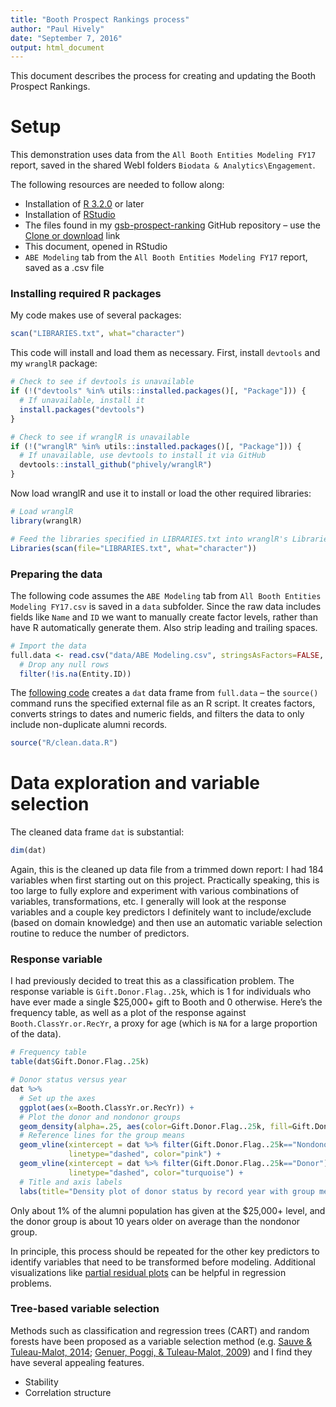 ```yaml
---
title: "Booth Prospect Rankings process"
author: "Paul Hively"
date: "September 7, 2016"
output: html_document
---
```


This document describes the process for creating and updating the Booth Prospect Rankings.

# Setup

This demonstration uses data from the `All Booth Entities Modeling FY17` report, saved in the shared WebI folders `Biodata & Analytics\Engagement`.

The following resources are needed to follow along:

  * Installation of [R 3.2.0](https://cran.r-project.org/) or later
  * Installation of [RStudio](https://www.rstudio.com/products/RStudio/)
  * The files found in my [gsb-prospect-ranking](https://github.com/phively/gsb-prospect-ranking) GitHub repository -- use the [Clone or download](https://github.com/phively/gsb-prospect-ranking/archive/master.zip) link
  * This document, opened in RStudio
  * `ABE Modeling` tab from the `All Booth Entities Modeling FY17` report, saved as a .csv file

### Installing required R packages

My code makes use of several packages:

```r
scan("LIBRARIES.txt", what="character")
```

This code will install and load them as necessary. First, install `devtools` and my `wranglR` package:

```r
# Check to see if devtools is unavailable
if (!("devtools" %in% utils::installed.packages()[, "Package"])) {
  # If unavailable, install it
  install.packages("devtools")
}

# Check to see if wranglR is unavailable
if (!("wranglR" %in% utils::installed.packages()[, "Package"])) {
  # If unavailable, use devtools to install it via GitHub
  devtools::install_github("phively/wranglR")
}
```

Now load wranglR and use it to install or load the other required libraries:

```r
# Load wranglR
library(wranglR)

# Feed the libraries specified in LIBRARIES.txt into wranglR's Libraries() function
Libraries(scan(file="LIBRARIES.txt", what="character"))
```

### Preparing the data

The following code assumes the `ABE Modeling` tab from `All Booth Entities Modeling FY17.csv` is saved in a `data` subfolder. Since the raw data includes fields like `Name` and `ID` we want to manually create factor levels, rather than have R automatically generate them. Also strip leading and trailing spaces.

```r
# Import the data
full.data <- read.csv("data/ABE Modeling.csv", stringsAsFactors=FALSE, strip.white=TRUE) %>%
  # Drop any null rows
  filter(!is.na(Entity.ID))
```

The [following code](https://github.com/phively/gsb-prospect-ranking/blob/master/R/clean.data.R) creates a `dat` data frame from `full.data` -- the `source()` command runs the specified external file as an R script. It creates factors, converts strings to dates and numeric fields, and filters the data to only include non-duplicate alumni records.

```r
source("R/clean.data.R")
```

# Data exploration and variable selection

The cleaned data frame `dat` is substantial:

```r
dim(dat)
```

Again, this is the cleaned up data file from a trimmed down report: I had 184 variables when first starting out on this project. Practically speaking, this is too large to fully explore and experiment with various combinations of variables, transformations, etc. I generally will look at the response variables and a couple key predictors I definitely want to include/exclude (based on domain knowledge) and then use an automatic variable selection routine to reduce the number of predictors.

### Response variable

I had previously decided to treat this as a classification problem. The response variable is `Gift.Donor.Flag..25k`, which is 1 for individuals who have ever made a single $25,000+ gift to Booth and 0 otherwise. Here's the frequency table, as well as a plot of the response against `Booth.ClassYr.or.RecYr`, a proxy for age (which is `NA` for a large proportion of the data).

```r
# Frequency table
table(dat$Gift.Donor.Flag..25k)

# Donor status versus year
dat %>%
  # Set up the axes
  ggplot(aes(x=Booth.ClassYr.or.RecYr)) +
  # Plot the donor and nondonor groups
  geom_density(alpha=.25, aes(color=Gift.Donor.Flag..25k, fill=Gift.Donor.Flag..25k)) +
  # Reference lines for the group means
  geom_vline(xintercept = dat %>% filter(Gift.Donor.Flag..25k=="Nondonor") %>% select(Booth.ClassYr.or.RecYr) %>% unlist() %>% mean(),
             linetype="dashed", color="pink") +
  geom_vline(xintercept = dat %>% filter(Gift.Donor.Flag..25k=="Donor") %>% select(Booth.ClassYr.or.RecYr) %>% unlist() %>% mean(),
             linetype="dashed", color="turquoise") +
  # Title and axis labels
  labs(title="Density plot of donor status by record year with group means", x="Year")
```

Only about 1% of the alumni population has given at the $25,000+ level, and the donor group is about 10 years older on average than the nondonor group.

In principle, this process should be repeated for the other key predictors to identify variables that need to be transformed before modeling. Additional visualizations like [partial residual plots](https://en.wikipedia.org/wiki/Partial_residual_plot) can be helpful in regression problems.

### Tree-based variable selection

Methods such as classification and regression trees (CART) and random forests have been proposed as a variable selection method (e.g. [Sauve & Tuleau-Malot, 2014](https://hal-unice.archives-ouvertes.fr/hal-00551375/document); [Genuer, Poggi, & Tuleau-Malot, 2009](https://hal.archives-ouvertes.fr/hal-00755489/file/PRLv4.pdf)) and I find they have several appealing features.

  * Stability
  * Correlation structure